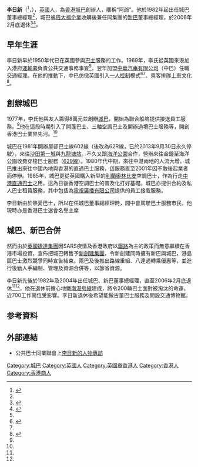 {{blpsources|time=2018-12-22T14:16:07+00:00}}
{{Infobox officeholder
|name               = 李日新
|original_name      = Edward Lyndon Rees
|image              = L.Ryees DBay.jpg
|caption            = 李日新於[[愉景灣巴士|愉景灣巴士]]富豪B9TL首航日拍照留念
|nationality = {{UK}}
|birth_date = {{Birth date and age|1939|1|19}}
|birth_place =  {{UK}}[[威爾斯|威爾斯]]
|residence   = {{HKG}}
|office             = [[城巴|城巴]][[董事總經理|董事總經理]]
|term_start         = 1977年8月5日
|term_end           = 2006年2月
|successor = 鄭偉波
|educate        = 
|spouse         = 
|relatives      = 
|award          = }}
'''李日新'''（{{lang-en|'''Edward Lyndon Rees'''}}<ref>{{cite web|script-title=en:Edward Lyndon REES - Personal Appointments (free information from Companies House)|url=https://beta.companieshouse.gov.uk/officers/cf4ajW74Sba5w5_9xhqAi9_6I4U/appointments|publisher=Companies House|location=英國|language=en|accessdate=2018-12-22|archive-date=2018-12-22|archive-url=https://web.archive.org/web/20181222221531/https://beta.companieshouse.gov.uk/officers/cf4ajW74Sba5w5_9xhqAi9_6I4U/appointments|dead-url=no}}</ref>，{{bd|1939年|1月19日|catIdx=Rees}}），[[英國|英國]]人，為[[香港|香港]][[城巴|城巴]]創辦人，暱稱“阿爺”。他於1982年起出任城巴董事總經理<ref name="pr-nwst"/>，城巴被[[周大福企業|周大福企業]]收購後兼任同集團的[[新巴|新巴]]董事總經理，於2006年2月底退休<ref name="pr-nwst">{{cite news|title=城巴新巴委任董事總經理|url=https://www.nwstbus.com.hk/tc/uploadedPressRelease/1268_2006020101tc.pdf|work= [[城巴|城巴]]、[[新巴|新巴]] |publisher=新創建交通服務|location=香港|language=zh-hk|date=2006-02-01|accessdate=2018-12-22}}</ref><ref name="appl-hk-5683648">{{cite news|author1=麥志榮|title=本月底退休　細說巴士發展史 城巴之父盼開交通博物館|url=https://hk.news.appledaily.com/local/daily/article/20060224/5683648|newspaper=[[蘋果日報_(香港)|蘋果日報]]|location=香港|language=zh-hk|date=2006-02-24|accessdate=2018-12-22|archive-date=2019-04-07|archive-url=https://web.archive.org/web/20190407134938/https://hk.news.appledaily.com/local/daily/article/20060224/5683648|dead-url=no}}</ref>。

==早年生涯==
李日新早於1950年代已在英國參與[[巴士|巴士]]服務的工作。1969年，李氏從英國來港加入港府[[運輸署|運輸署]]負責公共交通事務事宜<ref name="appl-hk-5683648"/>，翌年加盟[[中華汽車有限公司|中華汽車有限公司]]（中巴）任職交通經理。在他的推動下，中巴仿傚英國引入[[一人控制|一人控制]]模式<ref>{{cite book |author1=陳志華 |author2=李健信 |title=香港巴士90年 |date=2015-07-10 |publisher=[[中華書局_(香港)|中華書局 (香港)]] |location=香港 |isbn=9789888366125 |page=p56 |edition=2015年增訂版 |url=https://www.chunghwabook.com.hk/Index/book_detail/id/1532.html |accessdate=2018-12-22}}</ref><ref name="wenwei"/>、乘客排隊上車文化<ref name="wenwei">{{cite news|author1=聶曉輝|title=城巴創辦人 李日新榮休|url=http://paper.wenweipo.com/2006/02/24/HK0602240063.htm|newspaper=[[文匯報_(香港)|文匯報]]|location=香港|language=zh-hk|date=2006-02-24|accessdate=2018-12-22|archive-date=2010-07-04|archive-url=https://web.archive.org/web/20100704084323/http://paper.wenweipo.com/2006/02/24/HK0602240063.htm|dead-url=no}}</ref>。

==創辦城巴==
1977年，李氏他與友人籌得8萬元並創辦[[城巴|城巴]]，開始為聯合船塢提供接送員工服務。<ref name="appl-hk-5683648"/>他在這段時期引入了開篷巴士、三軸空調巴士及開辦過境巴士服務等，開創香港巴士業界先河。<ref name="wenwei"/>

城巴在1981年開辦屋邨巴士線602線（後改為62R線，已於2013年9月30日永久停駛），來往[[沙田第一城|沙田第一城]]與[[九龍塘站_(香港)|九龍塘站]]。不久又跟[[海洋公園|海洋公園]]合作，營辦來往金鐘至海洋公園收費穿梭巴士服務（[[城巴629線|629線]]）。1980年代中期，來往中港兩地的人流大增，城巴推出來往中國內地與香港的直通巴士服務，這服務直至2001年因不敵後起業者而停辦。1985年，城巴更從英國購入新型的[[利蘭奧林比安|利蘭奧林比安]]空調巴士，作為行走[[中港直通巴士|中港直通巴士]]之用。這為日後香港空調巴士的普及化打好基礎。城巴亦提供合約及私人巴士租賃服務，其中包括為[[電視廣播有限公司|電視廣播有限公司]]提供的員工接載服務。

李日新由於熱愛巴士，所以在任城巴董事總經理時，間中會駕駛巴士服務市民，他現時亦是香港巴士迷會名譽主席

==城巴、新巴合併==
然而由於[[捷達集團|英國捷達集團]]因SARS疫情及香港政府以[[鐵路|鐵路]]為主的政策而無意繼續在香港市場投資，宣佈把城巴轉售予[[新創建集團|新創建集團]]，令新創建同時擁有新巴與城巴，港島區巴士激烈競爭同時宣告結束。兩巴及後推出路線重組、八達通轉乘優惠等，並進行後勤人手編制、管理及資源合併等，以節省資源。

李日新先後於1982年及2004年出任城巴、新巴董事總經理，直至2006年2月底退休<ref name="pr-nwst"/><ref name="appl-hk-5683648"/>，他在退休前擔心地鐵[[南港島線|南港島線]]建成，將令200輛巴士面對被淘汰的命運，近700工作崗位受影響。李日新退休後希望能做古董巴士服務及開設交通博物館。

==参考資料==
{{reflist}}

==外部連結==
* 公共巴士同業聯會上[http://www.pooa.hk/uploadfiles/%E4%BA%BA%E7%89%A9%E5%B0%88%E8%A8%AA_%E6%9D%8E%E6%97%A5%E6%96%B0.pdf 李日新的人物專訪] {{Wayback|url=http://www.pooa.hk/uploadfiles/%E4%BA%BA%E7%89%A9%E5%B0%88%E8%A8%AA_%E6%9D%8E%E6%97%A5%E6%96%B0.pdf |date=20181222221338 }}{{zh-hk icon}}

{{DEFAULTSORT:Rees, Lyndon}}
[[Category:城巴|Category:城巴]]
[[Category:英國人|Category:英國人]]
[[Category:英國裔香港人|Category:英國裔香港人]]
[[Category:香港人|Category:香港人]]
[[Category:香港商人|Category:香港商人]]